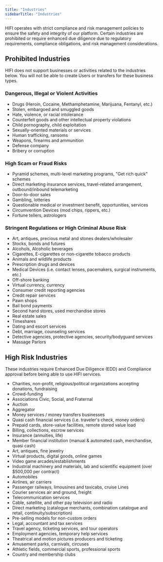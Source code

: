 ```yaml
---
title: "Industries"
sidebarTitle: "Industries"
---
```


HIFI operates with strict compliance and risk management policies to ensure the safety and integrity of our platform. Certain industries are prohibited or require enhanced due diligence due to regulatory requirements, compliance obligations, and risk management considerations.

## Prohibited Industries

<Info>
  HIFI does not support businesses or activities related to the industries
  below. You will not be able to create Users or transfers for these business
  types.
</Info>

### Dangerous, Illegal or Violent Activities

- Drugs (Heroin, Cocaine, Methamphetamine, Marijuana, Fentanyl, etc.)
- Stolen, embargoed and smuggled goods
- Hate, violence, or racial intolerance
- Counterfeit goods and other intellectual property violations
- Child pornography, child exploitation
- Sexually-oriented materials or services
- Human trafficking, ransoms
- Weapons, firearms and ammunition
- Defense company
- Bribery or corruption

### High Scam or Fraud Risks

- Pyramid schemes, multi-level marketing programs, "Get rich quick" schemes
- Direct marketing insurance services, travel-related arrangement, outbound/inbound telemarketing
- Door-to-door sales
- Gambling, lotteries
- Questionable medical or investment benefit, opportunities, services
- Circumvention Devices (mod chips, rippers, etc.)
- Fortune tellers, astrologers

### Stringent Regulations or High Criminal Abuse Risk

- Art, antiques, precious metal and stones dealers/wholesaler
- Stocks, bonds and futures
- Alcohols, Alcoholic beverages
- Cigarettes, E-cigarettes or non-cigarette tobacco products
- Animals and wildlife products
- Prescription drugs and devices
- Medical Devices (i.e. contact lenses, pacemakers, surgical instruments, etc.)
- Off-shore banking
- Virtual currency, currency
- Consumer credit reporting agencies
- Credit repair services
- Pawn shops
- Bail bond payments
- Second hand stores, used merchandise stores
- Real estate sales
- Timeshares
- Dating and escort services
- Debt, marriage, counseling services
- Detective agencies, protective agencies, security/bodyguard services
- Massage Parlors

## High Risk Industries

<Info>
  These industries require Enhanced Due Diligence (EDD) and Compliance approval
  before being able to use HIFI services.
</Info>

- Charities, non-profit, religious/political organizations accepting donations, fundraising
- Crowd-funding
- Associations Civic, Social, and Fraternal
- Auction
- Aggregator
- Money services / money transfers businesses
- Quasi cash financial services (i.e. traveler's check, money orders)
- Prepaid cards, store-value facilities, remote stored value load
- Billing, collections, escrow services
- Insurance (annuities, life)
- Member financial institution (manual & automated cash, merchandise, quasi cash)
- Art, antiques, fine jewelry
- Virtual products, digital goods, online games
- Video game arcades/establishments
- Industrial machinery and materials, lab and scientific equipment (over $500,000 per contract)
- Automobiles
- Airlines, air carriers
- Passenger railways, limousines and taxicabs, cruise Lines
- Courier services air and ground, freight
- Telecommunication services
- Cable, satellite, and other pay television and radio
- Direct marketing (catalogue merchants, combination catalogue and retail, continuity/subscription)
- Pre-selling models for non-custom orders
- Legal, accountant and tax services
- Travel agency, ticketing services, and tour operators
- Employment agencies, temporary help services
- Theatrical and motion pictures producers and ticketing
- Amusement parks, carnivals, circuses
- Athletic fields, commercial sports, professional sports
- Country and membership clubs
